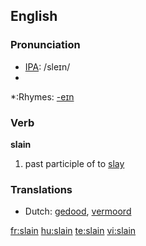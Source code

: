 ==English==

===Pronunciation===
*[[w:IPA|IPA]]: /sleɪn/
*{{audio|en-us-slain.ogg|Audio (US)}}

*:Rhymes: [[Rhymes:English:-eɪn|-eɪn]]

===Verb===
'''slain'''

# past participle of to [[slay]]

===Translations===
*Dutch: [[gedood]], [[vermoord]]

[[fr:slain]]
[[hu:slain]]
[[te:slain]]
[[vi:slain]]